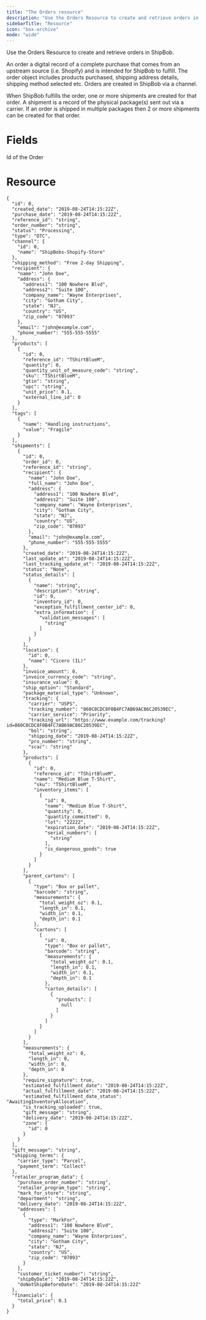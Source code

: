```yaml
---
title: "The Orders resource"
description: "Use the Orders Resource to create and retrieve orders in ShipBob."
sidebarTitle: "Resource"
icon: "box-archive"
mode: "wide"
---
```


Use the Orders Resource to create and retrieve orders in ShipBob.

An order a digital record of a complete purchase that comes from an upstream source (i.e. Shopify) and is intended for ShipBob to fulfill. The order object includes products purchased, shipping address details, shipping method selected etc. Orders are created in ShipBob via a channel.

When ShipBob fulfills the order, one or more shipments are created for that order. A shipment is a record of the physical package(s) sent out via a carrier. If an order is shipped in multiple packages then 2 or more shipments can be created for that order.

# Fields

<ParamField path="id" type="integer">
  Id of the Order
</ParamField>

# Resource

```
{
  "id": 0,
  "created_date": "2019-08-24T14:15:22Z",
  "purchase_date": "2019-08-24T14:15:22Z",
  "reference_id": "string",
  "order_number": "string",
  "status": "Processing",
  "type": "DTC",
  "channel": {
    "id": 0,
    "name": "ShipBobs-Shopify-Store"
  },
  "shipping_method": "Free 2-day Shipping",
  "recipient": {
    "name": "John Doe",
    "address": {
      "address1": "100 Nowhere Blvd",
      "address2": "Suite 100",
      "company_name": "Wayne Enterprises",
      "city": "Gotham City",
      "state": "NJ",
      "country": "US",
      "zip_code": "07093"
    },
    "email": "john@example.com",
    "phone_number": "555-555-5555"
  },
  "products": [
    {
      "id": 0,
      "reference_id": "TShirtBlueM",
      "quantity": 0,
      "quantity_unit_of_measure_code": "string",
      "sku": "TShirtBlueM",
      "gtin": "string",
      "upc": "string",
      "unit_price": 0.1,
      "external_line_id": 0
    }
  ],
  "tags": [
    {
      "name": "Handling instructions",
      "value": "Fragile"
    }
  ],
  "shipments": [
    {
      "id": 0,
      "order_id": 0,
      "reference_id": "string",
      "recipient": {
        "name": "John Doe",
        "full_name": "John Doe",
        "address": {
          "address1": "100 Nowhere Blvd",
          "address2": "Suite 100",
          "company_name": "Wayne Enterprises",
          "city": "Gotham City",
          "state": "NJ",
          "country": "US",
          "zip_code": "07093"
        },
        "email": "john@example.com",
        "phone_number": "555-555-5555"
      },
      "created_date": "2019-08-24T14:15:22Z",
      "last_update_at": "2019-08-24T14:15:22Z",
      "last_tracking_update_at": "2019-08-24T14:15:22Z",
      "status": "None",
      "status_details": [
        {
          "name": "string",
          "description": "string",
          "id": 0,
          "inventory_id": 0,
          "exception_fulfillment_center_id": 0,
          "extra_information": {
            "validation_messages": [
              "string"
            ]
          }
        }
      ],
      "location": {
        "id": 0,
        "name": "Cicero (IL)"
      },
      "invoice_amount": 0,
      "invoice_currency_code": "string",
      "insurance_value": 0,
      "ship_option": "Standard",
      "package_material_type": "Unknown",
      "tracking": {
        "carrier": "USPS",
        "tracking_number": "860C8CDC8F0B4FC7AB69AC86C20539EC",
        "carrier_service": "Priority",
        "tracking_url": "https://www.example.com/tracking?id=860C8CDC8F0B4FC7AB69AC86C20539EC",
        "bol": "string",
        "shipping_date": "2019-08-24T14:15:22Z",
        "pro_number": "string",
        "scac": "string"
      },
      "products": [
        {
          "id": 0,
          "reference_id": "TShirtBlueM",
          "name": "Medium Blue T-Shirt",
          "sku": "TShirtBlueM",
          "inventory_items": [
            {
              "id": 0,
              "name": "Medium Blue T-Shirt",
              "quantity": 0,
              "quantity_committed": 0,
              "lot": "22222",
              "expiration_date": "2019-08-24T14:15:22Z",
              "serial_numbers": [
                "string"
              ],
              "is_dangerous_goods": true
            }
          ]
        }
      ],
      "parent_cartons": [
        {
          "type": "Box or pallet",
          "barcode": "string",
          "measurements": {
            "total_weight_oz": 0.1,
            "length_in": 0.1,
            "width_in": 0.1,
            "depth_in": 0.1
          },
          "cartons": [
            {
              "id": 0,
              "type": "Box or pallet",
              "barcode": "string",
              "measurements": {
                "total_weight_oz": 0.1,
                "length_in": 0.1,
                "width_in": 0.1,
                "depth_in": 0.1
              },
              "carton_details": [
                {
                  "products": [
                    null
                  ]
                }
              ]
            }
          ]
        }
      ],
      "measurements": {
        "total_weight_oz": 0,
        "length_in": 0,
        "width_in": 0,
        "depth_in": 0
      },
      "require_signature": true,
      "estimated_fulfillment_date": "2019-08-24T14:15:22Z",
      "actual_fulfillment_date": "2019-08-24T14:15:22Z",
      "estimated_fulfillment_date_status": "AwaitingInventoryAllocation",
      "is_tracking_uploaded": true,
      "gift_message": "string",
      "delivery_date": "2019-08-24T14:15:22Z",
      "zone": {
        "id": 0
      }
    }
  ],
  "gift_message": "string",
  "shipping_terms": {
    "carrier_type": "Parcel",
    "payment_term": "Collect"
  },
  "retailer_program_data": {
    "purchase_order_number": "string",
    "retailer_program_type": "string",
    "mark_for_store": "string",
    "department": "string",
    "delivery_date": "2019-08-24T14:15:22Z",
    "addresses": [
      {
        "type": "MarkFor",
        "address1": "100 Nowhere Blvd",
        "address2": "Suite 100",
        "company_name": "Wayne Enterprises",
        "city": "Gotham City",
        "state": "NJ",
        "country": "US",
        "zip_code": "07093"
      }
    ],
    "customer_ticket_number": "string",
    "shipByDate": "2019-08-24T14:15:22Z",
    "doNotShipBeforeDate": "2019-08-24T14:15:22Z"
  },
  "financials": {
    "total_price": 0.1
  }
}
```